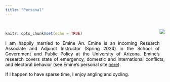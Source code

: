 ```yaml
---
title: "Personal"
---
```

<!-- Global site tag (gtag.js) - Google Analytics -->
<script async src="https://www.googletagmanager.com/gtag/js?id=UA-166011945-1"></script>
<script>
  window.dataLayer = window.dataLayer || [];
  function gtag(){dataLayer.push(arguments);}
  gtag('js', new Date());

  gtag('config', 'UA-166011945-1');
</script>


<br>

<style>
body {
text-align: justify}
</style>
```r
knitr::opts_chunk$set(echo = TRUE)
```
<div style= "float:right;position: relative; top: -50px;">
![](Photo2.png)
</div>

<p style="color:black"> I am happily married to Emine Arı. Emine is an incoming Research Associate and Adjunct Instructor (Spring 2024) in the School of Government and Public Policy at the University of Arizona. Emine's research covers state of emergency, domestic and international conflicts, and electoral behavior (see Emine's personal site <a href="http://emineari.com">here</a>).<br></p>  

<p style="color:black">If I happen to have sparse time, I enjoy angling and cycling.</p>


